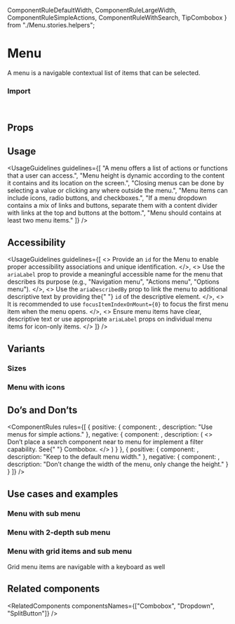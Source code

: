   ComponentRuleDefaultWidth,
  ComponentRuleLargeWidth,
  ComponentRuleSimpleActions,
  ComponentRuleWithSearch,
  TipCombobox
} from "./Menu.stories.helpers";

<Meta of={MenuStories} />

# Menu

A menu is a navigable contextual list of items that can be selected.

<Canvas of={MenuStories.Overview} />

### Import

```js
import { Menu } from "@vibe/core";
```

## Props

<PropsTable />

## Usage

<UsageGuidelines
  guidelines={[
    "A menu offers a list of actions or functions that a user can access.",
    "Menu height is dynamic according to the content it contains and its location on the screen.",
    "Closing menus can be done by selecting a value or clicking any where outside the menu.",
    "Menu items can include icons, radio buttons, and checkboxes.",
    "If a menu dropdown contains a mix of links and buttons, separate them with a content divider with links at the top and buttons at the bottom.",
    "Menu should contains at least two menu items."
  ]}
/>

<TipCombobox />

## Accessibility

<UsageGuidelines
  guidelines={[
    <>
      Provide an <code>id</code> for the Menu to enable proper accessibility associations and unique identification.
    </>,
    <>
      Use the <code>ariaLabel</code> prop to provide a meaningful accessible name for the menu that describes its
      purpose (e.g., "Navigation menu", "Actions menu", "Options menu").
    </>,
    <>
      Use the <code>ariaDescribedBy</code> prop to link the menu to additional descriptive text by providing the{" "}
      <code>id</code> of the descriptive element.
    </>,
    <>
      It is recommended to use <code>focusItemIndexOnMount={0}</code> to focus the first menu item when the menu opens.
    </>,
    <>
      Ensure menu items have clear, descriptive text or use appropriate <code>ariaLabel</code> props on individual menu
      items for icon-only items.
    </>
  ]}
/>

## Variants

### Sizes

<Canvas of={MenuStories.Sizes} />

### Menu with icons

<Canvas of={MenuStories.MenuWithIcons} />

## Do’s and Don’ts

<ComponentRules
  rules={[
    {
      positive: {
        component: <ComponentRuleSimpleActions />,
        description: "Use menus for simple actions."
      },
      negative: {
        component: <ComponentRuleWithSearch />,
        description: (
          <>
            Don’t place a search component near to menu for implement a filter capability. See{" "}
            <StorybookLink page="Components/Combobox">Combobox.</StorybookLink>
          </>
        )
      }
    },
    {
      positive: {
        component: <ComponentRuleDefaultWidth />,
        description: "Keep to the default menu width."
      },
      negative: {
        component: <ComponentRuleLargeWidth />,
        description: "Don’t change the width of the menu, only change the height."
      }
    }
  ]}
/>

## Use cases and examples

### Menu with sub menu

<Canvas of={MenuStories.MenuWithSubMenu} />

### Menu with 2-depth sub menu

<Canvas of={MenuStories.MenuWith2DepthSubMenu} />

### Menu with grid items and sub menu

Grid menu items are navigable with a keyboard as well

<Canvas of={MenuStories.MenuWithGridItemsAndSubMenu} />

## Related components

<RelatedComponents componentsNames={["Combobox", "Dropdown", "SplitButton"]} />
